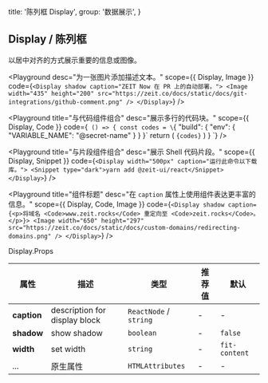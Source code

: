 
  title: '陈列框 Display',
  group: '数据展示',
}

## Display / 陈列框

以居中对齐的方式展示重要的信息或图像。

<Playground
  desc="为一张图片添加描述文本。"
  scope={{ Display, Image }}
  code={`
  <Display shadow caption="ZEIT Now 在 PR 上的自动部署。">
    <Image width="435" height="200" src="https://zeit.co/docs/static/docs/git-integrations/github-comment.png" />
  </Display>
`} />


<Playground
  title="与代码组件组合"
  desc="展示多行的代码块。"
  scope={{ Display, Code }}
  code={`
() => {
  const codes = \`{
  "build": {
    "env": {
      "VARIABLE_NAME": "@secret-name"
    }
  }
}\`
  return (
    <Display width="500px" caption="为应用程序的构建定义环境变量。">
      <Code block>{codes}</Code>
    </Display>
  )
}
`} />

<Playground
  title="与片段组件组合"
  desc="展示 Shell 代码片段。"
  scope={{ Display, Snippet }}
  code={`
  <Display width="500px" caption="运行此命令以下载库。">
    <Snippet type="dark">yarn add @zeit-ui/react</Snippet>
  </Display>
`} />

<Playground
  title="组件标题"
  desc="在 `caption` 属性上使用组件表达更丰富的信息。"
  scope={{ Display, Code, Image }}
  code={`
  <Display shadow caption={<p>将域名 <Code>www.zeit.rocks</Code> 重定向至 <Code>zeit.rocks</Code>。</p>}>
    <Image width="650" height="297" src="https://zeit.co/docs/static/docs/custom-domains/redirecting-domains.png" />
  </Display>
`} />

<Attributes edit="/pages/zh-cn/components/display.mdx">
<Attributes.Title>Display.Props</Attributes.Title>

| 属性 | 描述 | 类型 | 推荐值 | 默认
| ---------- | ---------- | ---- |  -------------- | ------ |
| **caption** | description for display block | `ReactNode` / `string` | - | - |
| **shadow** | show shadow | `boolean` | - | `false` |
| **width** | set width | `string` | - | `fit-content` |
| ... | 原生属性 | `HTMLAttributes` | - | - |

</Attributes>

